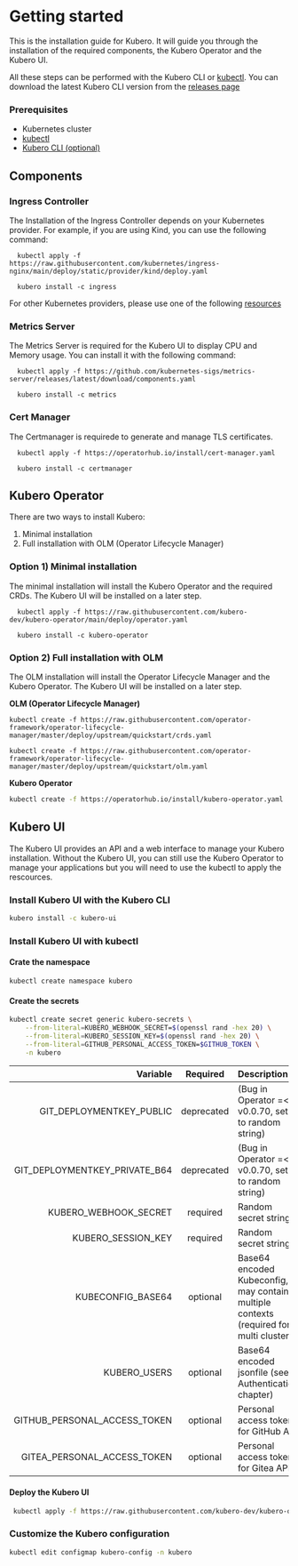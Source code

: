 
# Getting started
This is the installation guide for Kubero. It will guide you through the installation of the required components, the Kubero Operator and the Kubero UI.

All these steps can be performed with the Kubero CLI or [kubectl](https://kubernetes.io/docs/tasks/tools/#kubectl). You can download the latest Kubero CLI version from the [releases page](https://github.com/kubero-dev/kubero-cli/releases/latest)

### Prerequisites
- Kubernetes cluster
- [kubectl](https://kubernetes.io/docs/tasks/tools/#kubectl)
- [Kubero CLI (optional)](https://github.com/kubero-dev/kubero-cli/releases/latest)

## Components

### Ingress Controller
The Installation of the Ingress Controller depends on your Kubernetes provider. For example, if you are using Kind, you can use the following command:

<Tabs groupId="install-strategy">
  <TabItem value="kubectl" label="kubectl">

      kubectl apply -f https://raw.githubusercontent.com/kubernetes/ingress-nginx/main/deploy/static/provider/kind/deploy.yaml
  </TabItem>
  <TabItem value="cli" label="Kubero CLI">

      kubero install -c ingress
  </TabItem>
</Tabs>

For other Kubernetes providers, please use one of the following [resources](https://github.com/kubernetes/ingress-nginx/tree/main/deploy/static/provider)

### Metrics Server
The Metrics Server is required for the Kubero UI to display CPU and Memory usage. You can install it with the following command:

<Tabs groupId="install-strategy">
  <TabItem value="kubectl" label="kubectl">

      kubectl apply -f https://github.com/kubernetes-sigs/metrics-server/releases/latest/download/components.yaml
  </TabItem>
  <TabItem value="cli" label="Kubero CLI">

      kubero install -c metrics
  </TabItem>
</Tabs>

### Cert Manager
The Certmanager is requirede to generate and manage TLS certificates.
<Tabs groupId="install-strategy">
  <TabItem value="kubectl" label="kubectl">

      kubectl apply -f https://operatorhub.io/install/cert-manager.yaml
  </TabItem>
  <TabItem value="cli" label="Kubero CLI">

      kubero install -c certmanager
  </TabItem>
</Tabs>

## Kubero Operator

There are two ways to install Kubero:
1) Minimal installation
2) Full installation with OLM (Operator Lifecycle Manager)

### Option 1) Minimal installation

The minimal installation will install the Kubero Operator and the required CRDs. The Kubero UI will be installed on a later step.
<Tabs groupId="install-strategy">
  <TabItem value="kubectl" label="kubectl">

      kubectl apply -f https://raw.githubusercontent.com/kubero-dev/kubero-operator/main/deploy/operator.yaml
  </TabItem>
  <TabItem value="cli" label="Kubero CLI">

      kubero install -c kubero-operator
  </TabItem>
</Tabs>

### Option 2) Full installation with OLM
The OLM installation will install the Operator Lifecycle Manager and the Kubero Operator. The Kubero UI will be installed on a later step.

**OLM (Operator Lifecycle Manager)**
```
kubectl create -f https://raw.githubusercontent.com/operator-framework/operator-lifecycle-manager/master/deploy/upstream/quickstart/crds.yaml

kubectl create -f https://raw.githubusercontent.com/operator-framework/operator-lifecycle-manager/master/deploy/upstream/quickstart/olm.yaml
```

**Kubero Operator**
```bash
kubectl create -f https://operatorhub.io/install/kubero-operator.yaml
```


## Kubero UI
The Kubero UI provides an API and a web interface to manage your Kubero installation. Without the Kubero UI, you can still use the Kubero Operator to manage your applications but you will need to use the kubectl to apply the rescources.

### Install Kubero UI with the Kubero CLI
```bash
kubero install -c kubero-ui
```


### Install Kubero UI with kubectl

#### Crate the namespace
```
kubectl create namespace kubero
```

#### Create the secrets
```bash
kubectl create secret generic kubero-secrets \
    --from-literal=KUBERO_WEBHOOK_SECRET=$(openssl rand -hex 20) \
    --from-literal=KUBERO_SESSION_KEY=$(openssl rand -hex 20) \
    --from-literal=GITHUB_PERSONAL_ACCESS_TOKEN=$GITHUB_TOKEN \
    -n kubero
```
| Variable | Required | Description |
|-------:|:-------:|:-----------|
| GIT_DEPLOYMENTKEY_PUBLIC | deprecated | (Bug in Operator =< v0.0.70, set to random string) |
| GIT_DEPLOYMENTKEY_PRIVATE_B64 | deprecated | (Bug in Operator =< v0.0.70, set to random string)  |
| KUBERO_WEBHOOK_SECRET | required | Random secret string |
| KUBERO_SESSION_KEY | required | Random secret string |
| KUBECONFIG_BASE64 | optional | Base64 encoded Kubeconfig, may contain multiple contexts (required for multi cluster)|
| KUBERO_USERS | optional | Base64 encoded jsonfile (see Authentication chapter) |
| GITHUB_PERSONAL_ACCESS_TOKEN | optional | Personal access token for GitHub API |
| GITEA_PERSONAL_ACCESS_TOKEN | optional | Personal access token for Gitea API |

#### Deploy the Kubero UI

```bash
 kubectl apply -f https://raw.githubusercontent.com/kubero-dev/kubero-operator/main/config/samples/application_v1alpha1_kubero.yaml -n kubero
```

### Customize the Kubero configuration
```bash
kubectl edit configmap kubero-config -n kubero
```

